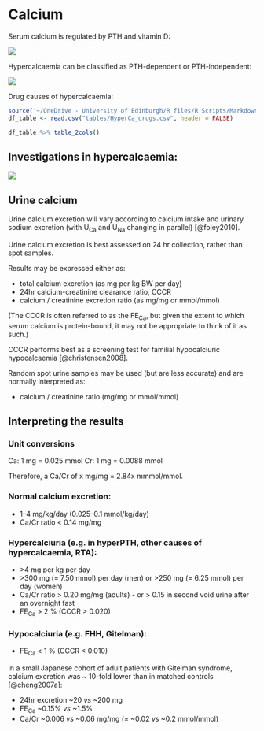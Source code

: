 # Calcium

Serum calcium is regulated by PTH and vitamin D: 

![](figures/Ca_loop.png) 

Hypercalcaemia can be classified as PTH-dependent or PTH-independent:  

![](figures/Ca_loop_annotated.png)

Drug causes of hypercalcaemia:  

```r
source('~/OneDrive - University of Edinburgh/R files/R Scripts/Markdown_tables.R')
df_table <- read.csv("tables/HyperCa_drugs.csv", header = FALSE)

df_table %>% table_2cols()

```

<!-- ![](figures/HyperCa_drugs.png) -->

## Investigations in hypercalcaemia:

![](figures/HyperCa.png)

## Urine calcium

Urine calcium excretion will vary according to calcium intake and urinary sodium excretion (with U~Ca~ and U~Na~ changing in parallel) [@foley2010].  

Urine calcium excretion is best assessed on 24 hr collection, rather than spot samples.  

Results may be expressed either as:  

- total calcium excretion (as mg per kg BW per day)  
- 24hr calcium-creatinine clearance ratio, CCCR  
- calcium / creatinine excretion ratio (as mg/mg or mmol/mmol)  

(The CCCR is often referred to as the FE~Ca~, but given the extent to which serum calcium is protein-bound, it may not be appropriate to think of it as such.)  

CCCR performs best as a screening test for familial hypocalciuric hypocalcaemia [@christensen2008].  

Random spot urine samples may be used (but are less accurate) and are normally interpreted as:  

- calcium / creatinine ratio (mg/mg or mmol/mmol)


## Interpreting the results   

### Unit conversions

Ca: 1 mg = 0.025 mmol
Cr: 1 mg = 0.0088 mmol

Therefore, a Ca/Cr of x mg/mg = 2.84x mmmol/mmol.  

### Normal calcium excretion:  

- 1--4 mg/kg/day (0.025--0.1 mmol/kg/day)
- Ca/Cr ratio < 0.14 mg/mg


### Hypercalciuria (e.g. in hyperPTH, other causes of hypercalcaemia, RTA):  

+ \>4 mg per kg per day
+ \>300 mg (= 7.50 mmol) per day (men) or >250 mg (= 6.25 mmol) per day (women)  
+ Ca/Cr ratio > 0.20 mg/mg (adults) - or > 0.15 in second void urine after an overnight fast    
+ FE~Ca~ > 2 % (CCCR > 0.020)


### Hypocalciuria (e.g. FHH, Gitelman):  

+ FE~Ca~ < 1 % (CCCR < 0.010)

In a small Japanese cohort of adult patients with Gitelman syndrome, calcium excretion was ~ 10-fold lower than in matched controls [@cheng2007a]:  

- 24hr excretion \~20 *vs* \~200 mg
- FE~Ca~ \~0.15% *vs* \~1.5%  
- Ca/Cr \~0.006 *vs* \~0.06 mg/mg (= \~0.02 *vs* \~0.2 mmol/mmol)  


